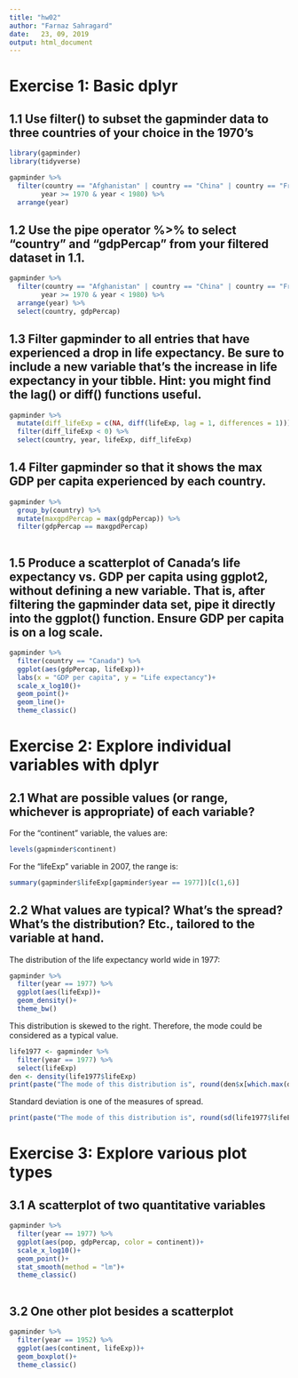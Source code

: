 ---
title: "hw02"
author: "Farnaz Sahragard"
date:   23, 09, 2019
output: html_document
---

# Exercise 1: Basic dplyr

## 1.1 Use filter() to subset the gapminder data to three countries of your choice in the 1970’s

```{r}
library(gapminder)
library(tidyverse)

```
```{r}
gapminder %>%
  filter(country == "Afghanistan" | country == "China" | country == "France",
        year >= 1970 & year < 1980) %>% 
  arrange(year)
```

## 1.2 Use the pipe operator %>% to select “country” and “gdpPercap” from your filtered dataset in 1.1.
```{r}
gapminder %>% 
  filter(country == "Afghanistan" | country == "China" | country == "France",
        year >= 1970 & year < 1980) %>% 
  arrange(year) %>% 
  select(country, gdpPercap)
```

## 1.3 Filter gapminder to all entries that have experienced a drop in life expectancy. Be sure to include a new variable that’s the increase in life expectancy in your tibble. Hint: you might find the lag() or diff() functions useful.
```{r, ecco = TRUE}
gapminder %>% 
  mutate(diff_lifeExp = c(NA, diff(lifeExp, lag = 1, differences = 1))) %>% 
  filter(diff_lifeExp < 0) %>% 
  select(country, year, lifeExp, diff_lifeExp)
```

## 1.4 Filter gapminder so that it shows the max GDP per capita experienced by each country.
```{r}
gapminder %>% 
  group_by(country) %>%
  mutate(maxgpdPercap = max(gdpPercap)) %>%
  filter(gdpPercap == maxgpdPercap)
  
```

## 1.5 Produce a scatterplot of Canada’s life expectancy vs. GDP per capita using ggplot2, without defining a new variable. That is, after filtering the gapminder data set, pipe it directly into the ggplot() function. Ensure GDP per capita is on a log scale.
```{r}
gapminder %>% 
  filter(country == "Canada") %>% 
  ggplot(aes(gdpPercap, lifeExp))+
  labs(x = "GDP per capita", y = "Life expectancy")+
  scale_x_log10()+
  geom_point()+
  geom_line()+
  theme_classic()
```

# Exercise 2: Explore individual variables with dplyr

## 2.1 What are possible values (or range, whichever is appropriate) of each variable?
For the "continent" variable, the values are:
```{r}
levels(gapminder$continent)
```

For the "lifeExp" variable in 2007, the range is:
```{r}
summary(gapminder$lifeExp[gapminder$year == 1977])[c(1,6)]
```

## 2.2 What values are typical? What’s the spread? What’s the distribution? Etc., tailored to the variable at hand.

The distribution of the life expectancy world wide in 1977:
```{r}
gapminder %>% 
  filter(year == 1977) %>% 
  ggplot(aes(lifeExp))+
  geom_density()+
  theme_bw()
```

This distribution is skewed to the right. Therefore, the mode could be considered as a typical value.
```{r}
life1977 <- gapminder %>% 
  filter(year == 1977) %>% 
  select(lifeExp)  
den <- density(life1977$lifeExp)
print(paste("The mode of this distribution is", round(den$x[which.max(den$y)],digits = 2), sep = " "))
```
Standard deviation is one of the measures of spread.
```{r}
print(paste("The mode of this distribution is", round(sd(life1977$lifeExp), digits = 2), sep = " "))
```

# Exercise 3: Explore various plot types

## 3.1 A scatterplot of two quantitative variables
```{r, warning=FALSE}
gapminder %>%
  filter(year == 1977) %>% 
  ggplot(aes(pop, gdpPercap, color = continent))+
  scale_x_log10()+
  geom_point()+
  stat_smooth(method = "lm")+
  theme_classic()
  
```

## 3.2 One other plot besides a scatterplot
```{r}
gapminder %>% 
  filter(year == 1952) %>% 
  ggplot(aes(continent, lifeExp))+
  geom_boxplot()+
  theme_classic()
```